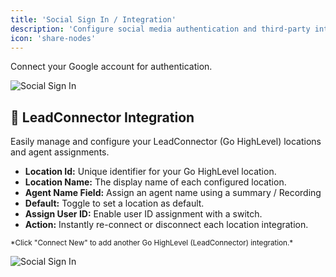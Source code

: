 ```yaml
---
title: 'Social Sign In / Integration'
description: 'Configure social media authentication and third-party integrations'
icon: 'share-nodes'
---
```

Connect your Google account for authentication.

![Social Sign In](/images/settings/social-sign/image1.png)

## 🔗 LeadConnector Integration

Easily manage and configure your LeadConnector (Go HighLevel) locations and agent assignments.

- **Location Id:** Unique identifier for your Go HighLevel location.
- **Location Name:** The display name of each configured location.
- **Agent Name Field:** Assign an agent name using a summary / Recording 
- **Default:** Toggle to set a location as default.
- **Assign User ID:** Enable user ID assignment with a switch.
- **Action:** Instantly re-connect or disconnect each location integration.

<small>
*Click "Connect New" to add another Go HighLevel (LeadConnector) integration.*
</small>

![Social Sign In](/images/settings/social-sign/image2.png)
